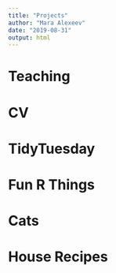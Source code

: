 ```yaml
---
title: "Projects"
author: "Mara Alexeev"
date: "2019-08-31"
output: html
---
```


# Teaching

# CV

# TidyTuesday

# Fun R Things

# Cats

# House Recipes